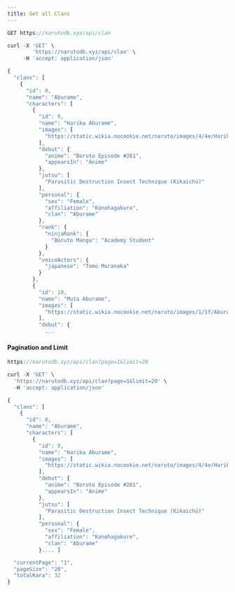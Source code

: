 ```yaml
---
title: Get all Clans
---
```


```js
GET https://narutodb.xyz/api/clan
```

```js
curl -X 'GET' \
        'https://narutodb.xyz/api/clan' \
     -H 'accept: application/json'
```

```js
{
  "clans": [
    {
      "id": 0,
      "name": "Aburame",
      "characters": [
        {
          "id": 9,
          "name": "Harika Aburame",
          "images": [
            "https://static.wikia.nocookie.net/naruto/images/4/4e/Harika_Aburame.png/revision/latest/scale-to-width-down/300?cb=20220904143733"
          ],
          "debut": {
            "anime": "Boruto Episode #261",
            "appearsIn": "Anime"
          },
          "jutsu": [
            "Parasitic Destruction Insect Technique (Kikaichū)"
          ],
          "personal": {
            "sex": "Female",
            "affiliation": "Konohagakure",
            "clan": "Aburame"
          },
          "rank": {
            "ninjaRank": {
              "Boruto Manga": "Academy Student"
            }
          },
          "voiceActors": {
            "japanese": "Tomo Muranaka"
          }
        },
        {
          "id": 10,
          "name": "Muta Aburame",
          "images": [
            "https://static.wikia.nocookie.net/naruto/images/1/1f/Aburame_Muta.png/revision/latest/scale-to-width-down/300?cb=20160115101249"
          ],
          "debut": {
            ...

```

#### Pagination and Limit

```js
https://narutodb.xyz/api/clan?page=1&limit=20
```

```js
curl -X 'GET' \
  'https://narutodb.xyz/api/clan?page=1&limit=20' \
  -H 'accept: application/json'
```

```js
{
  "clans": [
    {
      "id": 0,
      "name": "Aburame",
      "characters": [
        {
          "id": 9,
          "name": "Harika Aburame",
          "images": [
            "https://static.wikia.nocookie.net/naruto/images/4/4e/Harika_Aburame.png/revision/latest/scale-to-width-down/300?cb=20220904143733"
          ],
          "debut": {
            "anime": "Boruto Episode #261",
            "appearsIn": "Anime"
          },
          "jutsu": [
            "Parasitic Destruction Insect Technique (Kikaichū)"
          ],
          "personal": {
            "sex": "Female",
            "affiliation": "Konohagakure",
            "clan": "Aburame"
          }.... ]

  "currentPage": "1",
  "pageSize": "20",
  "totalKara": 32
}
```
